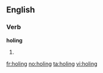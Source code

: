 ==English==

===Verb===
'''holing'''

# {{present participle of|[[hole]]}}

[[fr:holing]]
[[no:holing]]
[[ta:holing]]
[[vi:holing]]